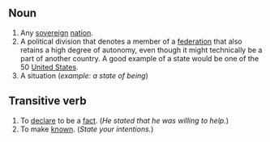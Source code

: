 ==Noun==

#Any [[sovereign]] [[nation]].
#A political division that denotes a member of a [[federation]] that also retains a high degree of autonomy, even though it might technically be a part of another country.  A good example of a state would be one of the 50 [[United States]].
#A situation (''example: a state of being'')


==Transitive verb==

#To [[declare]] to be a [[fact]].  (''He stated that he was willing to help.'')
#To make [[known]].  (''State your intentions.'')